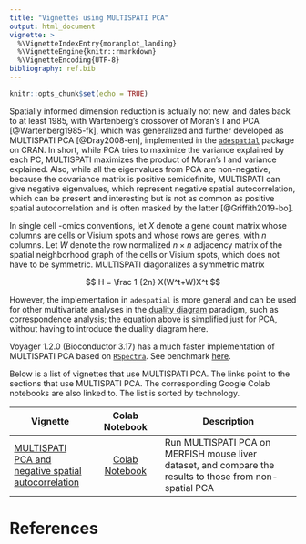 ```yaml
---
title: "Vignettes using MULTISPATI PCA"
output: html_document
vignette: >
  %\VignetteIndexEntry{moranplot_landing}
  %\VignetteEngine{knitr::rmarkdown}
  %\VignetteEncoding{UTF-8}
bibliography: ref.bib
---
```


```r
knitr::opts_chunk$set(echo = TRUE)
```


Spatially informed dimension reduction is actually not new, and dates back to at least 1985, with Wartenberg's crossover of Moran's I and PCA [@Wartenberg1985-fk], which was generalized and further developed as MULTISPATI PCA [@Dray2008-en], implemented in the [`adespatial`](https://cran.r-project.org/web/packages/adespatial/index.html) package on CRAN. In short, while PCA tries to maximize the variance explained by each PC, MULTISPATI maximizes the product of Moran's I and variance explained. Also, while all the eigenvalues from PCA are non-negative, because the covariance matrix is positive semidefinite, MULTISPATI can give negative eigenvalues, which represent negative spatial autocorrelation, which can be present and interesting but is not as common as positive spatial autocorrelation and is often masked by the latter [@Griffith2019-bo]. 

In single cell -omics conventions, let $X$ denote a gene count matrix whose columns are cells or Visium spots and whose rows are genes, with $n$ columns. Let $W$ denote the row normalized $n\times n$ adjacency matrix of the spatial neighborhood graph of the cells or Visium spots, which does not have to be symmetric. MULTISPATI diagonalizes a symmetric matrix

$$
H = \frac 1 {2n} X(W^t+W)X^t
$$

However, the implementation in `adespatial` is more general and can be used for other multivariate analyses in the [duality diagram](https://www.ncbi.nlm.nih.gov/pmc/articles/PMC3265363/) paradigm, such as correspondence analysis; the equation above is simplified just for PCA, without having to introduce the duality diagram here.

Voyager 1.2.0 (Bioconductor 3.17) has a much faster implementation of MULTISPATI PCA based on [`RSpectra`](https://cran.r-project.org/web/packages/RSpectra/index.html). See benchmark [here](https://lambdamoses.github.io/thevoyages/posts/2023-03-25-multispati-part-2/).

Below is a list of vignettes that use MULTISPATI PCA. The links point to the sections that use MULTISPATI PCA. The corresponding Google Colab notebooks are also linked to. The list is sorted by technology.

| Vignette | Colab Notebook | Description |
|--------------------|:---------------:|---------------------------------|
| [MULTISPATI PCA and negative spatial autocorrelation](https://pachterlab.github.io/voyager/articles/vig6_merfish.html) | [Colab Notebook](https://colab.research.google.com/github/pachterlab/voyager/blob/documentation-devel/vignettes/multispati.ipynb) | Run MULTISPATI PCA on MERFISH mouse liver dataset, and compare the results to those from non-spatial PCA

# References
